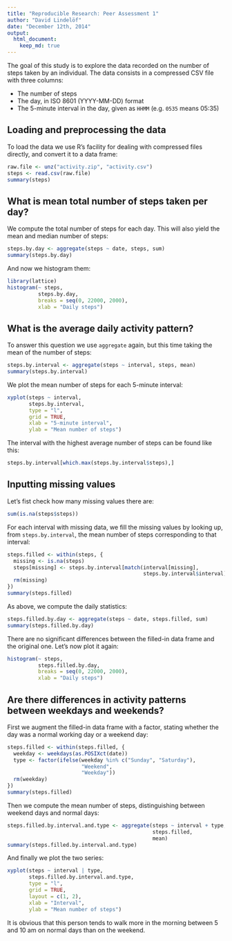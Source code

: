 ```yaml
---
title: "Reproducible Research: Peer Assessment 1"
author: "David Lindelöf"
date: "December 12th, 2014"
output: 
  html_document:
    keep_md: true
---
```


The goal of this study is to explore the data recorded on the number of steps taken
by an individual. The data consists in a compressed CSV file with three columns:

* The number of steps
* The day, in ISO 8601 (YYYY-MM-DD) format
* The 5-minute interval in the day, given as `HHMM` (e.g. `0535` means 05:35)

## Loading and preprocessing the data

To load the data we use R's facility for dealing with compressed files directly,
and convert it to a data frame:

```r
raw.file <- unz("activity.zip", "activity.csv")
steps <- read.csv(raw.file)
summary(steps)
```


## What is mean total number of steps taken per day?

We compute the total number of steps for each day. This will also yield the mean and median
number of steps:

```r
steps.by.day <- aggregate(steps ~ date, steps, sum)
summary(steps.by.day)
```

And now we histogram them:

```r
library(lattice)
histogram(~ steps, 
          steps.by.day, 
          breaks = seq(0, 22000, 2000),
          xlab = "Daily steps")
```

## What is the average daily activity pattern?

To answer this question we use `aggregate` again, but this time taking the mean of the 
number of steps:

```r
steps.by.interval <- aggregate(steps ~ interval, steps, mean)
summary(steps.by.interval)
```

We plot the mean number of steps for each 5-minute interval:

```r
xyplot(steps ~ interval,
       steps.by.interval,
       type = "l",
       grid = TRUE,
       xlab = "5-minute interval",
       ylab = "Mean number of steps")
```

The interval with the highest average number of steps can be found like this:

```r
steps.by.interval[which.max(steps.by.interval$steps),]
```


## Inputting missing values

Let's fist check how many missing values there are:

```r
sum(is.na(steps$steps))
```

For each interval with missing data, we fill the missing values by looking up, from `steps.by.interval`, the mean number of steps
corresponding to that interval:

```r
steps.filled <- within(steps, {
  missing <- is.na(steps)
  steps[missing] <- steps.by.interval[match(interval[missing],
                                            steps.by.interval$interval),]$steps
  rm(missing)
})
summary(steps.filled)
```

As above, we compute the daily statistics:

```r
steps.filled.by.day <- aggregate(steps ~ date, steps.filled, sum)
summary(steps.filled.by.day)
```

There are no significant differences between the filled-in data frame and the original one.
Let's now plot it again:

```r
histogram(~ steps,
          steps.filled.by.day,
          breaks = seq(0, 22000, 2000),
          xlab = "Daily steps")
```

## Are there differences in activity patterns between weekdays and weekends?

First we augment the filled-in data frame with a factor, stating whether the day
was a normal working day or a weekend day:

```r
steps.filled <- within(steps.filled, {
  weekday <- weekdays(as.POSIXct(date))
  type <- factor(ifelse(weekday %in% c("Sunday", "Saturday"),
                        "Weekend",
                        "Weekday"))
  rm(weekday)
})
summary(steps.filled)
```

Then we compute the mean number of steps, distinguishing between weekend days
and normal days:

```r
steps.filled.by.interval.and.type <- aggregate(steps ~ interval + type,
                                               steps.filled,
                                               mean)
summary(steps.filled.by.interval.and.type)
```

And finally we plot the two series:

```r
xyplot(steps ~ interval | type,
       steps.filled.by.interval.and.type,
       type = "l",
       grid = TRUE,
       layout = c(1, 2),
       xlab = "Interval",
       ylab = "Mean number of steps")
```

It is obvious that this person tends to walk more in the morning between 5 and 10 am on normal days than on the weekend.
